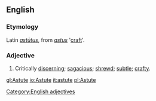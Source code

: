 ==English==

===Etymology===
Latin ''[[astutus|astūtus]]'', from ''[[astus]]'' '[[craft]]'.

===Adjective===
#Critically [[discerning]]; [[sagacious]]; [[shrewd]]; [[subtle]]; [[crafty]].

[[Category:English adjectives]]

[[gl:Astute]]
[[io:Astute]]
[[it:astute]]
[[pl:Astute]]
